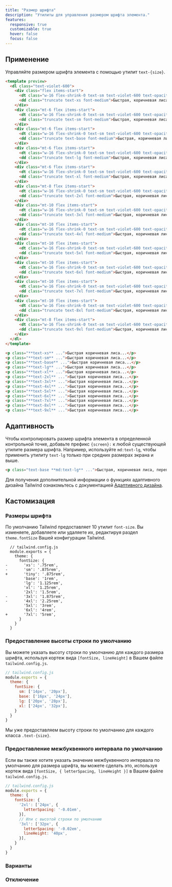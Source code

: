 ```yaml
---
title: "Размер шрифта"
description: "Утилиты для управления размером шрифта элемента."
features:
  responsive: true
  customizable: true
  hover: false
  focus: false
---
```




## Применение

Управляйте размером шрифта элемента с помощью утилит `text-{size}`.

```html purple
<template preview>
  <dl class="text-violet-600">
    <div class="flex items-start">
      <dt class="w-16 flex-shrink-0 text-sm text-violet-600 text-opacity-50 font-mono leading-3">xs</dt>
      <dd class="truncate text-xs font-medium">Быстрая, коричневая лиса, перепрыгнула через ленивого пса.</dd>
    </div>
    <div class="mt-6 flex items-start">
      <dt class="w-16 flex-shrink-0 text-sm text-violet-600 text-opacity-50 font-mono leading-4">sm</dt>
      <dd class="truncate text-sm font-medium">Быстрая, коричневая лиса, перепрыгнула через ленивого пса.</dd>
    </div>
    <div class="mt-6 flex items-start">
      <dt class="w-16 flex-shrink-0 text-sm text-violet-600 text-opacity-50 font-mono leading-5">base</dt>
      <dd class="truncate text-base font-medium">Быстрая, коричневая лиса, перепрыгнула через ленивого пса.</dd>
    </div>
    <div class="mt-6 flex items-start">
      <dt class="w-16 flex-shrink-0 text-sm text-violet-600 text-opacity-50 font-mono leading-6">lg</dt>
      <dd class="truncate text-lg font-medium">Быстрая, коричневая лиса, перепрыгнула через ленивого пса.</dd>
    </div>
    <div class="mt-6 flex items-start">
      <dt class="w-16 flex-shrink-0 text-sm text-violet-600 text-opacity-50 font-mono leading-6">xl</dt>
      <dd class="truncate text-xl font-medium">Быстрая, коричневая лиса, перепрыгнула через ленивого пса.</dd>
    </div>
    <div class="mt-8 flex items-start">
      <dt class="w-16 flex-shrink-0 text-sm text-violet-600 text-opacity-50 font-mono leading-6">2xl</dt>
      <dd class="truncate text-2xl font-medium">Быстрая, коричневая лиса, перепрыгнула через ленивого пса.</dd>
    </div>
    <div class="mt-10 flex items-start">
      <dt class="w-16 flex-shrink-0 text-sm text-violet-600 text-opacity-50 font-mono leading-6">3xl</dt>
      <dd class="truncate text-3xl font-medium">Быстрая, коричневая лиса, перепрыгнула через ленивого пса.</dd>
    </div>
    <div class="mt-10 flex items-start">
      <dt class="w-16 flex-shrink-0 text-sm text-violet-600 text-opacity-50 font-mono leading-6">4xl</dt>
      <dd class="truncate text-4xl font-medium">Быстрая, коричневая лиса, перепрыгнула через ленивого пса.</dd>
    </div>
    <div class="mt-10 flex items-start">
      <dt class="w-16 flex-shrink-0 text-sm text-violet-600 text-opacity-50 font-mono leading-7">5xl</dt>
      <dd class="truncate text-5xl font-medium">Быстрая, коричневая лиса, перепрыгнула через ленивого пса.</dd>
    </div>
    <div class="mt-10 flex items-start">
      <dt class="w-16 flex-shrink-0 text-sm text-violet-600 text-opacity-50 font-mono leading-8">6xl</dt>
      <dd class="truncate text-6xl font-medium">Быстрая, коричневая лиса, перепрыгнула через ленивого пса.</dd>
    </div>
    <div class="mt-10 flex items-start">
      <dt class="w-16 flex-shrink-0 text-sm text-violet-600 text-opacity-50 font-mono leading-10">7xl</dt>
      <dd class="truncate text-7xl font-medium">Быстрая, коричневая лиса, перепрыгнула через ленивого пса.</dd>
    </div>
    <div class="mt-10 flex items-start">
      <dt class="w-16 flex-shrink-0 text-sm text-violet-600 text-opacity-50 font-mono leading-10">8xl</dt>
      <dd class="truncate text-8xl font-medium">Быстрая, коричневая лиса, перепрыгнула через ленивого пса.</dd>
    </div>
    <div class="mt-8 flex items-start">
      <dt class="w-16 flex-shrink-0 text-sm text-violet-600 text-opacity-50 font-mono leading-10">9xl</dt>
      <dd class="truncate text-9xl font-medium">Быстрая, коричневая лиса, перепрыгнула через ленивого пса.</dd>
    </div>
  </dl>
</template>

<p class="**text-xs** ...">Быстрая коричневая лиса...</p>
<p class="**text-sm** ...">Быстрая коричневая лиса...</p>
<p class="**text-base** ...">Быстрая коричневая лиса...</p>
<p class="**text-lg** ...">Быстрая коричневая лиса...</p>
<p class="**text-xl** ...">Быстрая коричневая лиса...</p>
<p class="**text-2xl** ...">Быстрая коричневая лиса...</p>
<p class="**text-3xl** ...">Быстрая коричневая лиса...</p>
<p class="**text-4xl** ...">Быстрая коричневая лиса...</p>
<p class="**text-5xl** ...">Быстрая коричневая лиса...</p>
<p class="**text-6xl** ...">Быстрая коричневая лиса...</p>
<p class="**text-7xl** ...">Быстрая коричневая лиса...</p>
<p class="**text-8xl** ...">Быстрая коричневая лиса...</p>
<p class="**text-9xl** ...">Быстрая коричневая лиса...</p>
```

## Адаптивность

Чтобы контролировать размер шрифта элемента в определенной контрольной точке, добавьте префикс `{screen}:` к любой существующей утилите размера шрифта. Например, используйте `md:text-lg`, чтобы применить утилиту `text-lg` только при средних размерах экрана и выше.

```html
<p class="text-base **md:text-lg** ...">Быстрая, коричневая лиса, перепрыгнула через ленивого пса.</p>
```

Для получения дополнительной информации о функциях адаптивного дизайна Tailwind ознакомьтесь с документацией [Адаптивного дизайна](/docs/responsive-design).

## Кастомизация

### Размеры шрифта

По умолчанию Tailwind предоставляет 10 утилит `font-size`. Вы изменяете, добавляете или удаляете их, редактируя раздел `theme.fontSize` Вашей конфигурации Tailwind.

```diff-js
  // tailwind.config.js
  module.exports = {
    theme: {
      fontSize: {
-       'xs': '.75rem',
-       'sm': '.875rem',
+       'tiny': '.875rem',
        'base': '1rem',
        'lg': '1.125rem',
        'xl': '1.25rem',
        '2xl': '1.5rem',
-       '3xl': '1.875rem',
-       '4xl': '2.25rem',
        '5xl': '3rem',
        '6xl': '4rem',
+       '7xl': '5rem',
      }
    }
  }
```

### Предоставление высоты строки по умолчанию

Вы можете указать высоту строки по умолчанию для каждого размера шрифта, используя кортеж вида `[fontSize, lineHeight]` в Вашем файле `tailwind.config.js`.

```js
// tailwind.config.js
module.exports = {
  theme: {
    fontSize: {
      sm: ['14px', '20px'],
      base: ['16px', '24px'],
      lg: ['20px', '28px'],
      xl: ['24px', '32px'],
    }
  }
}
```

Мы уже предоставляем высоту строки по умолчанию для каждого класса `.text-{size}`.

### Предоставление межбуквенного интервала по умолчанию

Если вы также хотите указать значение межбуквенного интервала по умолчанию для размера шрифта, вы можете сделать это, используя кортеж вида `[fontSize, { letterSpacing, lineHeight }]` в Вашем файле `tailwind.config.js`.

```js
// tailwind.config.js
module.exports = {
  theme: {
    fontSize: {
      '2xl': ['24px', {
        letterSpacing: '-0.01em',
      }],
      // Или с высотой строки по умолчанию
      '3xl': ['32px', {
        letterSpacing: '-0.02em',
        lineHeight: '40px',
      }],
    }
  }
}
```

### Варианты

<Variants plugin="fontSize" name="text sizing" />

### Отключение

<Disabling plugin="fontSize" name="text sizing" />

